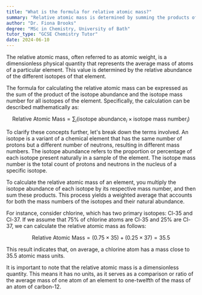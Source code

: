 ```yaml
---
title: "What is the formula for relative atomic mass?"
summary: "Relative atomic mass is determined by summing the products of each isotope's abundance and mass number across all isotopes."
author: "Dr. Fiona Brooks"
degree: "MSc in Chemistry, University of Bath"
tutor_type: "GCSE Chemistry Tutor"
date: 2024-06-10
---
```


The relative atomic mass, often referred to as atomic weight, is a dimensionless physical quantity that represents the average mass of atoms of a particular element. This value is determined by the relative abundance of the different isotopes of that element. 

The formula for calculating the relative atomic mass can be expressed as the sum of the product of the isotope abundance and the isotope mass number for all isotopes of the element. Specifically, the calculation can be described mathematically as:

$$
\text{Relative Atomic Mass} = \sum_{i} (\text{isotope abundance}_i \times \text{isotope mass number}_i)
$$

To clarify these concepts further, let's break down the terms involved. An isotope is a variant of a chemical element that has the same number of protons but a different number of neutrons, resulting in different mass numbers. The isotope abundance refers to the proportion or percentage of each isotope present naturally in a sample of the element. The isotope mass number is the total count of protons and neutrons in the nucleus of a specific isotope.

To calculate the relative atomic mass of an element, you multiply the isotope abundance of each isotope by its respective mass number, and then sum these products. This process yields a weighted average that accounts for both the mass numbers of the isotopes and their natural abundance.

For instance, consider chlorine, which has two primary isotopes: Cl-35 and Cl-37. If we assume that $75\%$ of chlorine atoms are Cl-35 and $25\%$ are Cl-37, we can calculate the relative atomic mass as follows:

$$
\text{Relative Atomic Mass} = (0.75 \times 35) + (0.25 \times 37) = 35.5
$$

This result indicates that, on average, a chlorine atom has a mass close to $35.5$ atomic mass units.

It is important to note that the relative atomic mass is a dimensionless quantity. This means it has no units, as it serves as a comparison or ratio of the average mass of one atom of an element to one-twelfth of the mass of an atom of carbon-12.
    